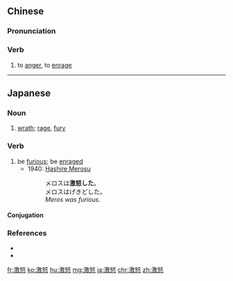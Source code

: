 ==Chinese==
{{zh-forms}}

===Pronunciation===
{{zh-pron
|m=jīnù
|c=gik1 nou6
|h=pfs=kit-nu
|cat=v
}}

===Verb===
{{zh-verb}}
# to [[anger]], to [[enrage]]

----

==Japanese==
{{ja-kanjitab|げき|ど|yomi=on}}

===Noun===
{{ja-noun|げきど}}

# [[wrath]]; [[rage]], [[fury]]

===Verb===
{{ja-verb-suru|げきど}}

# be [[furious]]; be [[enraged]]
#* 1940: [[w:Run, Melos!|Hashire Merosu]]
#*: メロスは'''激怒した'''。
#*: メロスはげきどした。
#*: ''Meros was furious.''

====Conjugation====
{{ja-suru|げきど}}

===References===
* {{cite-book
|last=Dazai
|first=Osamu
|authorlink=w:Osamu Dazai
|title=[[w:Run, Melos!|Hashire Merosu]]
|publisher=Shinchō Bunko
|year_published=2005
|year=1940
|language=Japanese
|isbn=978-4-10-100606-2
}}
* {{R:Shogakukan}}

[[fr:激怒]]
[[ko:激怒]]
[[hu:激怒]]
[[mg:激怒]]
[[ja:激怒]]
[[chr:激怒]]
[[zh:激怒]]